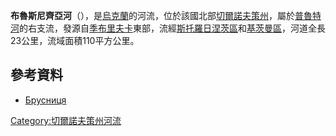 '''布魯斯尼齊亞河'''（{{lang-uk|Брусниця}}），是[[烏克蘭|烏克蘭]]的河流，位於該國北部[[切爾諾夫策州|切爾諾夫策州]]，屬於[[普魯特河|普魯特河]]的右支流，發源自[[季布里夫卡_(斯托羅日涅茨區)|季布里夫卡]]東部，流經[[斯托羅日涅茨區|斯托羅日涅茨區]]和[[基茨曼區|基茨曼區]]，河道全長23公里，流域面積110平方公里。

==參考資料==
* [http://ua.textreferat.com/referat-5089-1.html Брусниця] {{Wayback|url=http://ua.textreferat.com/referat-5089-1.html |date=20160305153945 }}

{{DEFAULTSORT:Брусниця (річка)}}
[[Category:切爾諾夫策州河流|Category:切爾諾夫策州河流]]


{{Ukraine-river-stub}}